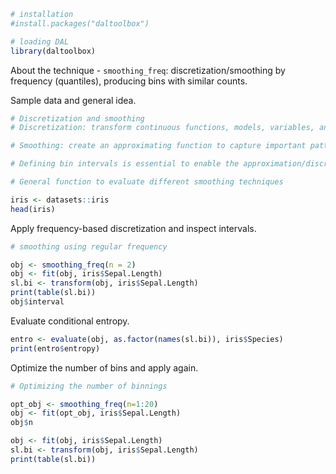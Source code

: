 ```r
# installation 
#install.packages("daltoolbox")

# loading DAL
library(daltoolbox) 
```

About the technique
- `smoothing_freq`: discretization/smoothing by frequency (quantiles), producing bins with similar counts.

Sample data and general idea.
```r
# Discretization and smoothing
# Discretization: transform continuous functions, models, variables, and equations into discrete versions. 

# Smoothing: create an approximating function to capture important patterns, reducing noise and high-frequency variation.

# Defining bin intervals is essential to enable the approximation/discretization.

# General function to evaluate different smoothing techniques

iris <- datasets::iris
head(iris)
```

Apply frequency-based discretization and inspect intervals.
```r
# smoothing using regular frequency

obj <- smoothing_freq(n = 2)  
obj <- fit(obj, iris$Sepal.Length)
sl.bi <- transform(obj, iris$Sepal.Length)
print(table(sl.bi))
obj$interval
```

Evaluate conditional entropy.
```r
entro <- evaluate(obj, as.factor(names(sl.bi)), iris$Species)
print(entro$entropy)
```

Optimize the number of bins and apply again.
```r
# Optimizing the number of binnings

opt_obj <- smoothing_freq(n=1:20)
obj <- fit(opt_obj, iris$Sepal.Length)
obj$n
```

```r
obj <- fit(obj, iris$Sepal.Length)
sl.bi <- transform(obj, iris$Sepal.Length)
print(table(sl.bi))
```
